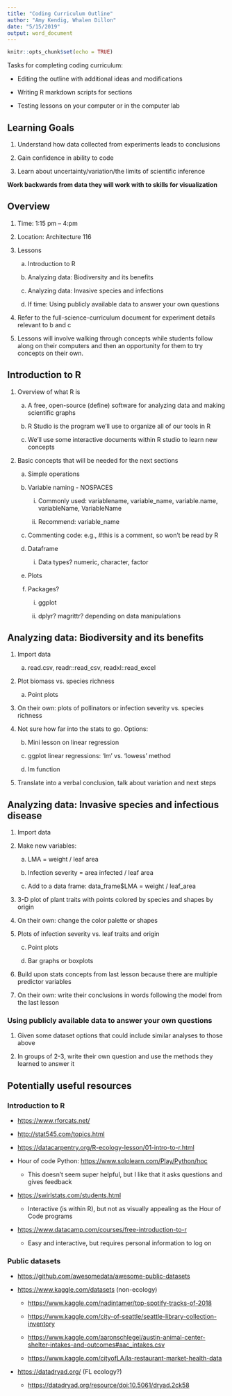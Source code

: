 ```yaml
---
title: "Coding Curriculum Outline"
author: "Amy Kendig, Whalen Dillon"
date: "5/15/2019"
output: word_document
---
```


```r
knitr::opts_chunk$set(echo = TRUE)
```

Tasks for completing coding curriculum:

-   Editing the outline with additional ideas and modifications

-   Writing R markdown scripts for sections

-   Testing lessons on your computer or in the computer lab

## Learning Goals

1.  Understand how data collected from experiments leads to conclusions

2.  Gain confidence in ability to code

3.  Learn about uncertainty/variation/the limits of scientific inference

**Work backwards from data they will work with to skills for visualization**

## Overview

1.  Time: 1:15 pm -- 4:pm

2.  Location: Architecture 116

3.  Lessons

    a.  Introduction to R
    
    b.  Analyzing data: Biodiversity and its benefits

    c.  Analyzing data: Invasive species and infections

    d.  If time: Using publicly available data to answer your own
        questions

4.  Refer to the full-science-curriculum document for experiment details
    relevant to b and c

5.  Lessons will involve walking through concepts while students follow
    along on their computers and then an opportunity for them to try
    concepts on their own.

## Introduction to R

1.  Overview of what R is

    a.  A free, open-source (define) software for analyzing data and making scientific graphs
    
    b. R Studio is the program we'll use to organize all of our tools in R
    
    c. We'll use some interactive documents within R studio to learn new concepts

2.  Basic concepts that will be needed for the next sections

    a. Simple operations
    
    a.  Variable naming - NOSPACES
    
        i. Commonly used: variablename, variable_name, variable.name, variableName, VariableName
        
        ii. Recommend: variable_name 
    
    b.  Commenting code: e.g., #this is a comment, so won't be read by R

    c.  Dataframe
    
        i. Data types? numeric, character, factor

    d.  Plots

    e.  Packages?

        i.  ggplot
        
        ii. dplyr? magrittr? depending on data manipulations

## Analyzing data: Biodiversity and its benefits

1.  Import data

    a. read.csv, readr::read_csv, readxl::read_excel

2.  Plot biomass vs. species richness

    a.  Point plots

3.  On their own: plots of pollinators or infection severity vs. species
    richness

4.  Not sure how far into the stats to go. Options:

    b.  Mini lesson on linear regression

    c.  ggplot linear regressions: 'lm' vs. 'lowess' method

    d.  lm function

5.  Translate into a verbal conclusion, talk about variation and next
    steps

## Analyzing data: Invasive species and infectious disease

1.  Import data

2.  Make new variables:

    a.  LMA = weight / leaf area

    b.  Infection severity = area infected / leaf area
    
    c.  Add to a data frame: data_frame$LMA = weight / leaf_area

3.  3-D plot of plant traits with points colored by species and shapes
    by origin

4.  On their own: change the color palette or shapes

5.  Plots of infection severity vs. leaf traits and origin

    c.  Point plots

    d.  Bar graphs or boxplots

6.  Build upon stats concepts from last lesson because there are
    multiple predictor variables

7.  On their own: write their conclusions in words following the model
    from the last lesson

### Using publicly available data to answer your own questions

1.  Given some dataset options that could include similar analyses to
    those above

2.  In groups of 2-3, write their own question and use the methods they
    learned to answer it

## Potentially useful resources

### Introduction to R

-   <https://www.rforcats.net/>

-   <http://stat545.com/topics.html>

-   <https://datacarpentry.org/R-ecology-lesson/01-intro-to-r.html>

-   Hour of code Python: <https://www.sololearn.com/Play/Python/hoc>

    -   This doesn't seem super helpful, but I like that it asks
        questions and gives feedback

-   <https://swirlstats.com/students.html>

    -   Interactive (is within R), but not as visually appealing as the
        Hour of Code programs

-   <https://www.datacamp.com/courses/free-introduction-to-r>

    -   Easy and interactive, but requires personal information to log
        on

### Public datasets

-   <https://github.com/awesomedata/awesome-public-datasets>

-   <https://www.kaggle.com/datasets> (non-ecology)

    -   <https://www.kaggle.com/nadintamer/top-spotify-tracks-of-2018>

    -   <https://www.kaggle.com/city-of-seattle/seattle-library-collection-inventory>

    -   <https://www.kaggle.com/aaronschlegel/austin-animal-center-shelter-intakes-and-outcomes#aac_intakes.csv>

    -   <https://www.kaggle.com/cityofLA/la-restaurant-market-health-data>

-   <https://datadryad.org/> (FL ecology?)

    -   <https://datadryad.org/resource/doi:10.5061/dryad.2ck58>
